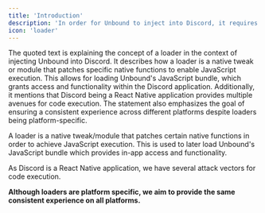 ```yaml
---
title: 'Introduction'
description: 'In order for Unbound to inject into Discord, it requires a loader.'
icon: 'loader'
---
```

The quoted text is explaining the concept of a loader in the context of injecting Unbound into Discord. It describes how a loader is a native tweak or module that patches specific native functions to enable JavaScript execution. This allows for loading Unbound's JavaScript bundle, which grants access and functionality within the Discord application. Additionally, it mentions that Discord being a React Native application provides multiple avenues for code execution. The statement also emphasizes the goal of ensuring a consistent experience across different platforms despite loaders being platform-specific.

A loader is a native tweak/module that patches certain native functions in order to achieve JavaScript execution. This is used to later load Unbound's JavaScript bundle which provides in-app access and functionality.

As Discord is a React Native application, we have several attack vectors for code execution.

**Although loaders are platform specific, we aim to provide the same consistent experience on all platforms.**